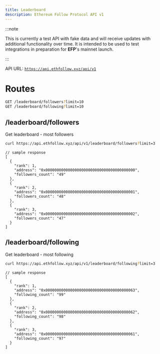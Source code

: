 ```yaml
---
title: Leaderboard
description: Ethereum Follow Protocol API v1
---
```


:::note

This is currently a test API with fake data and will receive updates with additional functionality over time. It is intended to be used to test integrations in preparation for **EFP**'s mainnet launch.

:::

API URL: [`https://api.ethfollow.xyz/api/v1`](https://api.ethfollow.xyz/api/v1)

# Routes

```sh
GET /leaderboard/followers?limit=10
GET /leaderboard/following?limit=10
```

## /leaderboard/followers

Get leaderboard - most followers

```sh
curl https://api.ethfollow.xyz/api/v1/leaderboard/followers?limit=3
```

```jsonc
// sample response
[
  {
    "rank": 1,
    "address": "0x0000000000000000000000000000000000000000",
    "followers_count": "49"
  },
  {
    "rank": 2,
    "address": "0x0000000000000000000000000000000000000001",
    "followers_count": "48"
  },
  {
    "rank": 3,
    "address": "0x0000000000000000000000000000000000000002",
    "followers_count": "47"
  }
]
```

## /leaderboard/following

Get leaderboard - most following

```sh
curl https://api.ethfollow.xyz/api/v1/leaderboard/following?limit=3
```

```jsonc
// sample response
[
  {
    "rank": 1,
    "address": "0x0000000000000000000000000000000000000063",
    "following_count": "99"
  },
  {
    "rank": 2,
    "address": "0x0000000000000000000000000000000000000062",
    "following_count": "98"
  },
  {
    "rank": 3,
    "address": "0x0000000000000000000000000000000000000061",
    "following_count": "97"
  }
]
```
